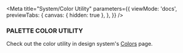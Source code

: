 
<Meta
  title="System/Color Utility"
  parameters={{
    viewMode: 'docs',
    previewTabs: {
      canvas: { hidden: true },
    },
  }}
/>

### PALETTE COLOR UTILITY

Check out the color utility in design system's [Colors](/?path=/story/guide-colors--page) page.
